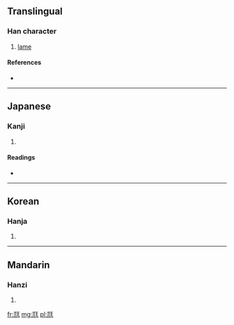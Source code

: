 {{also|尪}}
==Translingual==

===Han character===
{{Han char|rn=43|rad=尢|as=04|sn=7|four=|canj=一山一土 (MUMG)}}

# [[lame]]

====References====
* {{Han ref|kx=0298.140|dkj=07559|dj=0593.150|hdz=10553.010|uh=5C2B|ud=23595}}

----

==Japanese==

===Kanji===
{{ja-kanji|grade=|rs=尢04}}

# {{defn|Japanese|sort=尢04}}

====Readings====
* {{ja-readings|on=[[おう]] (ō)|kun=[[まがる]] (magaru), [[よわい]] (yowai)}}

----

==Korean==

===Hanja===
{{ko-hanja|hangeul=왕|rv=wang|mr=wang}}

# {{defn|Korean|sort=尢04}}

----

==Mandarin==

===Hanzi===
{{cmn-hanzi|pin=[[wāng]] ([[wang1]])|wg=wang<sup>1</sup>}}

# {{defn|Mandarin|sort=尢04}}

[[fr:尫]]
[[mg:尫]]
[[pl:尫]]